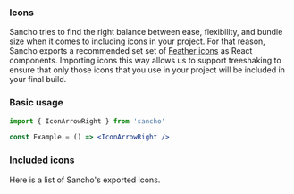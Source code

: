 
<Nav title="Icons" />
<SEO title="Icons" />

<Container>
<Article sidebar={[
  { id: 'Icons', name: 'Icons' },
  { id: 'Basic usage', name: 'Basic usage' },
  { id: 'Included icons', name: 'Included icons'}
]}>

# Icons

Sancho tries to find the right balance between ease, flexibility, and bundle size when it comes to including icons in your project. For that reason, Sancho
exports a recommended set set of [Feather icons](https://feathericons.com/) as React components. Importing
icons this way allows us to support treeshaking to ensure that only those icons that you use
in your project will be included in your final build.

### Basic usage

```.jsx
import { IconArrowRight } from 'sancho'

const Example = () => <IconArrowRight />
```

### Included icons

Here is a list of Sancho's exported icons.

<IconList />

</Article>
</Container>
